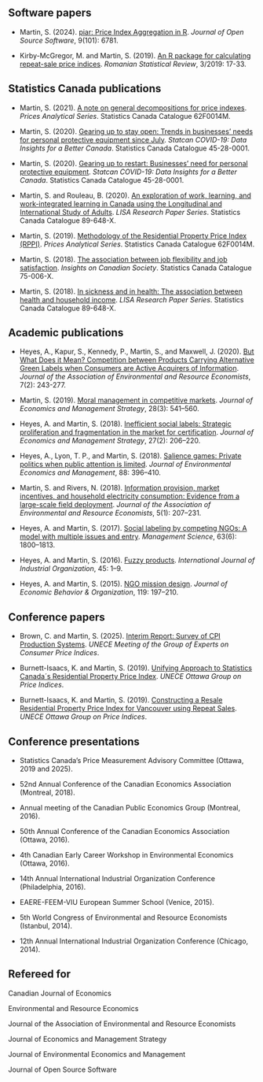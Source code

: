 ## Software papers

- Martin, S. (2024). [piar: Price Index Aggregation in R](https://doi.org/10.21105/joss.06781). *Journal of Open Source Software*, 9(101): 6781.

- Kirby-McGregor, M. and Martin, S. (2019). [An R package for calculating repeat-sale price indices](https://www.revistadestatistica.ro/2019/09/an-r-package-for-calculating-repeat-sale-price-indices/). *Romanian Statistical Review*, 3/2019: 17-33.

## Statistics Canada publications

- Martin, S. (2021). [A note on general decompositions for price indexes](https://publications.gc.ca/pub?id=9.900889&sl=0). *Prices Analytical Series*. Statistics Canada Catalogue 62F0014M.

- Martin, S. (2020). [Gearing up to stay open: Trends in businesses' needs for personal protective equipment since July](https://publications.gc.ca/pub?id=9.892309&sl=0). *Statcan COVID-19: Data Insights for a Better Canada*. Statistics Canada Catalogue 45-28-0001.

- Martin, S. (2020). [Gearing up to restart: Businesses' need for personal protective equipment](https://publications.gc.ca/pub?id=9.890470&sl=0). *Statcan COVID-19: Data Insights for a Better Canada*. Statistics Canada Catalogue 45-28-0001.

- Martin, S. and Rouleau, B. (2020). [An exploration of work, learning, and work-integrated learning in Canada using the Longitudinal and International Study of Adults](https://publications.gc.ca/pub?id=9.883817&sl=0). *LISA Research Paper Series*. Statistics Canada Catalogue 89-648-X. 

- Martin, S. (2019). [Methodology of the Residential Property Price Index (RPPI)](https://publications.gc.ca/pub?id=9.878018&sl=0). *Prices Analytical Series*. Statistics Canada Catalogue 62F0014M.

- Martin, S. (2018). [The association between job flexibility and job satisfaction](https://publications.gc.ca/pub?id=9.865732&sl=0). *Insights on Canadian Society*. Statistics Canada Catalogue 75-006-X.

- Martin, S. (2018). [In sickness and in health: The association between health and household income](https://publications.gc.ca/pub?id=9.857907&sl=0). *LISA Research Paper Series*. Statistics Canada Catalogue 89-648-X.

## Academic publications

- Heyes, A., Kapur, S., Kennedy, P., Martin, S., and Maxwell, J. (2020). [But What Does it Mean? Competition between Products Carrying Alternative Green Labels when Consumers are Active Acquirers of Information](https://doi.org/10.1086/706548). *Journal of the Association of Environmental and Resource Economists*, 7(2): 243-277.

- Martin, S. (2019). [Moral management in competitive markets](https://doi.org/10.1111/jems.12283). *Journal of Economics and Management Strategy*, 28(3): 541–560.

- Heyes, A. and Martin, S. (2018). [Inefficient social labels: Strategic proliferation and fragmentation in the market for certification](https://doi.org/10.1111/jems.12236). *Journal of Economics and Management Strategy*, 27(2): 206–220.

- Heyes, A., Lyon, T. P., and Martin, S. (2018). [Salience games: Private politics when public attention is limited](https://doi.org/10.1016/j.jeem.2018.02.003). *Journal of Environmental Economics and Management*, 88: 396–410.

- Martin, S. and Rivers, N. (2018). [Information provision, market incentives, and household electricity consumption: Evidence from a large-scale field deployment](https://doi.org/10.1086/694036). *Journal of the Association of Environmental and Resource Economists*, 5(1): 207–231.

- Heyes, A. and Martin, S. (2017). [Social labeling by competing NGOs: A model with multiple issues and entry](https://doi.org/10.1287/mnsc.2015.2419). *Management Science*, 63(6): 1800–1813.

- Heyes, A. and Martin, S. (2016). [Fuzzy products](https://doi.org/10.1016/j.ijindorg.2015.12.003). *International Journal of Industrial Organization*, 45: 1–9.

- Heyes, A. and Martin, S. (2015). [NGO mission design](https://doi.org/10.1016/j.jebo.2015.08.007). *Journal of Economic Behavior & Organization*, 119: 197–210.

## Conference papers

- Brown, C. and Martin, S. (2025). [Interim Report: Survey of CPI Production Systems](https://un-task-team-for-scanner-data.github.io/production-systems-survey/report-site/). *UNECE Meeting of the Group of Experts on Consumer Price Indices*.

- Burnett-Isaacs, K. and Martin, S. (2019). [Unifying Approach to Statistics Canada´s Residential Property Price Index](https://stats.unece.org/ottawagroup/download/f561.pdf). *UNECE Ottawa Group on Price Indices*.

- Burnett-Isaacs, K. and Martin, S. (2019). [Constructing a Resale Residential Property Price Index for Vancouver using Repeat Sales](https://stats.unece.org/ottawagroup/download/f584.pdf). *UNECE Ottawa Group on Price Indices*.

## Conference presentations

- Statistics Canada's Price Measurement Advisory Committee (Ottawa, 2019 and 2025).

- 52nd Annual Conference of the Canadian Economics Association (Montreal, 2018).

- Annual meeting of the Canadian Public Economics Group (Montreal, 2016).

- 50th Annual Conference of the Canadian Economics Association (Ottawa, 2016).

- 4th Canadian Early Career Workshop in Environmental Economics (Ottawa, 2016).

- 14th Annual International Industrial Organization Conference (Philadelphia, 2016).

- EAERE-FEEM-VIU European Summer School (Venice, 2015).

- 5th World Congress of Environmental and Resource Economists (Istanbul, 2014).

- 12th Annual International Industrial Organization Conference (Chicago, 2014).

## Refereed for

::: {layout-ncol=2}
Canadian Journal of Economics

Environmental and Resource Economics

Journal of the Association of Environmental and Resource Economists

Journal of Economics and Management Strategy

Journal of Environmental Economics and Management

Journal of Open Source Software
:::
